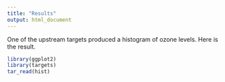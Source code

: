 ```yaml
---
title: "Results"
output: html_document
---
```


One of the upstream targets produced a histogram of ozone levels. Here is the result.

```r
library(ggplot2)
library(targets)
tar_read(hist)
```
